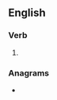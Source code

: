 ==English==

===Verb===
{{head|en|verb form}}

# {{en-past of|energize}}

===Anagrams===
* {{l|en|genderize}}